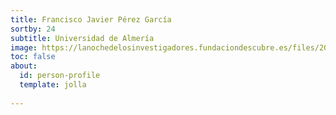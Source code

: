 ```yaml
---
title: Francisco Javier Pérez García
sortby: 24
subtitle: Universidad de Almería
image: https://lanochedelosinvestigadores.fundaciondescubre.es/files/2016/09/Foto-Francisco-J-Perez-Garcia-900x900.jpg
toc: false
about:
  id: person-profile
  template: jolla
 
---
```


:::{#person-profile}
:::




